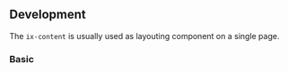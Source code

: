 

## Development

The `ix-content` is usually used as layouting component on a single page.

### Basic

<ContentPlayground height="18rem" />

<PropsApi />
